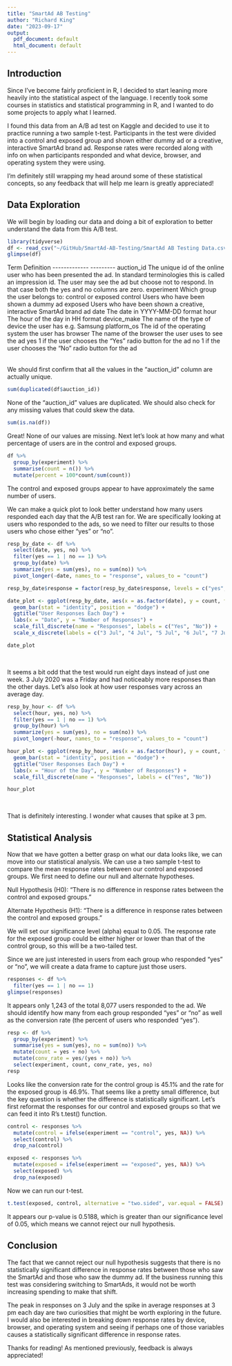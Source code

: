 ```yaml
---
title: "SmartAd AB Testing"
author: "Richard King"
date: "2023-09-17"
output:
  pdf_document: default
  html_document: default
---
```


## Introduction

Since I've become fairly proficient in R, I decided to start leaning more heavily into the statistical aspect of the language. I recently took some courses in statistics and statistical programming in R, and I wanted to do some projects to apply what I learned.

I found this data from an A/B ad test on Kaggle and decided to use it to practice running a two sample t-test. Participants in the test were divided into a control and exposed group and shown either dummy ad or a creative, interactive SmartAd brand ad. Response rates were recorded along with info on when participants responded and what device, browser, and operating system they were using.

I'm definitely still wrapping my head around some of these statistical concepts, so any feedback that will help me learn is greatly appreciated!

## Data Exploration

We will begin by loading our data and doing a bit of exploration to better understand the data from this A/B test.

```r
library(tidyverse)
df <- read_csv("~/GitHub/SmartAd-AB-Testing/SmartAd AB Testing Data.csv")
glimpse(df)
```

```{=html}
<table>

Term           Definition
-------------  ---------
auction_id     The unique id of the online user who has been presented the ad. In standard terminologies this is called an impression id. The user may see the ad but choose not to respond. In that case both the yes and no columns are zero.
experiment     Which group the user belongs to: control or exposed
control        Users who have been shown a dummy ad
exposed        Users who have been shown a creative, interactive SmartAd brand ad
date           The date in YYYY-MM-DD format
hour           The hour of the day in HH format
device_make    The name of the type of device the user has e.g. Samsung
platform_os    The id of the operating system the user has
browser        The name of the browser the user uses to see the ad
yes            1 if the user chooses the “Yes” radio button for the ad
no             1 if the user chooses the “No” radio button for the ad

</table>
```
We should first confirm that all the values in the "auction_id" column are actually unique.

```r
sum(duplicated(df$auction_id))
```

None of the "auction_id" values are duplicated. We should also check for any missing values that could skew the data.

```r
sum(is.na(df))
```

Great! None of our values are missing. Next let's look at how many and what percentage of users are in the control and exposed groups.

```r
df %>%
  group_by(experiment) %>%
  summarise(count = n()) %>%
  mutate(percent = 100*count/sum(count))
```

The control and exposed groups appear to have approximately the same number of users.

We can make a quick plot to look better understand how many users responded each day that the A/B test ran for. We are specifically looking at users who responded to the ads, so we need to filter our results to those users who chose either "yes" or "no".

```r
resp_by_date <- df %>%
  select(date, yes, no) %>%
  filter(yes == 1 | no == 1) %>%
  group_by(date) %>%
  summarize(yes = sum(yes), no = sum(no)) %>%
  pivot_longer(-date, names_to = "response", values_to = "count")

resp_by_date$response = factor(resp_by_date$response, levels = c("yes", "no")) # Reorder factor levels

date_plot <- ggplot(resp_by_date, aes(x = as.factor(date), y = count, fill = response)) +
  geom_bar(stat = "identity", position = "dodge") +
  ggtitle("User Responses Each Day") +
  labs(x = "Date", y = "Number of Responses") + 
  scale_fill_discrete(name = "Responses", labels = c("Yes", "No")) +
  scale_x_discrete(labels = c("3 Jul", "4 Jul", "5 Jul", "6 Jul", "7 Jul", "8 Jul", "9 Jul", "10 Jul"))

date_plot
```

<br>

It seems a bit odd that the test would run eight days instead of just one week. 3 July 2020 was a Friday and had noticeably more responses than the other days. Let's also look at how user responses vary across an average day.

```r
resp_by_hour <- df %>%
  select(hour, yes, no) %>%
  filter(yes == 1 | no == 1) %>%
  group_by(hour) %>%
  summarize(yes = sum(yes), no = sum(no)) %>%
  pivot_longer(-hour, names_to = "response", values_to = "count")

hour_plot <- ggplot(resp_by_hour, aes(x = as.factor(hour), y = count, fill = response)) +
  geom_bar(stat = "identity", position = "dodge") +
  ggtitle("User Responses Each Day") +
  labs(x = "Hour of the Day", y = "Number of Responses") + 
  scale_fill_discrete(name = "Responses", labels = c("Yes", "No"))

hour_plot
```

<br>

That is definitely interesting. I wonder what causes that spike at 3 pm.

## Statistical Analysis

Now that we have gotten a better grasp on what our data looks like, we can move into our statistical analysis. We can use a two sample t-test to compare the mean response rates between our control and exposed groups. We first need to define our null and alternate hypotheses.

Null Hypothesis (H0): "There is no difference in response rates between the control and exposed groups."

Alternate Hypothesis (H1): "There is a difference in response rates between the control and exposed groups."

We will set our significance level (alpha) equal to 0.05. The response rate for the exposed group could be either higher or lower than that of the control group, so this will be a two-tailed test.

Since we are just interested in users from each group who responded "yes" or "no", we will create a data frame to capture just those users.

```r
responses <- df %>%
  filter(yes == 1 | no == 1)
glimpse(responses)
```

It appears only 1,243 of the total 8,077 users responded to the ad. We should identify how many from each group responded "yes" or "no" as well as the conversion rate (the percent of users who responded "yes").

```r
resp <- df %>%
  group_by(experiment) %>%
  summarise(yes = sum(yes), no = sum(no)) %>%
  mutate(count = yes + no) %>%
  mutate(conv_rate = yes/(yes + no)) %>%
  select(experiment, count, conv_rate, yes, no)
resp

```

Looks like the conversion rate for the control group is 45.1% and the rate for the exposed group is 46.9%. That seems like a pretty small difference, but the key question is whether the difference is statistically significant. Let's first reformat the responses for our control and exposed groups so that we can feed it into R's t.test() function.

```r
control <- responses %>%
  mutate(control = ifelse(experiment == "control", yes, NA)) %>%
  select(control) %>%
  drop_na(control)

exposed <- responses %>%
  mutate(exposed = ifelse(experiment == "exposed", yes, NA)) %>%
  select(exposed) %>%
  drop_na(exposed)
```

Now we can run our t-test.

```r
t.test(exposed, control, alternative = "two.sided", var.equal = FALSE)
```

It appears our p-value is 0.5188, which is greater than our significance level of 0.05, which means we cannot reject our null hypothesis.

## Conclusion

The fact that we cannot reject our null hypothesis suggests that there is no statistically significant difference in response rates between those who saw the SmartAd and those who saw the dummy ad. If the business running this test was considering switching to SmartAds, it would not be worth increasing spending to make that shift.

The peak in responses on 3 July and the spike in average responses at 3 pm each day are two curiosities that might be worth exploring in the future. I would also be interested in breaking down response rates by device, browser, and operating system and seeing if perhaps one of those variables causes a statistically significant difference in response rates.

Thanks for reading! As mentioned previously, feedback is always appreciated!

<br> <br> <br>
